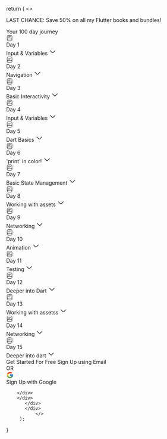 
  return (
    <>
    <div className="fixed mt-0 left-0 w-full h-12 flex flex-row items-center justify-center px-6 py-5 bg-blue-600 z-50">
        <span className="text-white text-base font-normal leading-none text-center">
          LAST CHANCE: Save 50% on all my Flutter books and bundles!
        </span>
      </div>
<div class="mt-9 grow flex flex-row justify-start items-start gap-[20px] p-[20px]">
  <div class= " grow-0 flex flex-col justify-start items-start gap-[20px] p-0">
   <span class="grow-0 font-[roboto] text-xl font-medium non-italic text-left text-[#00081a]">
    Your 100 day journey </span>
 <div class="self-stretch grow-0 flex flex-row justify-between items-center py-[16px] px-[24px] border-b border-solid border-[#eee] bg-[#fff]">
   
  <div class="grow-0 flex flex-row justify-start items-center gap-[20px] p-0">
<div class="w-[18px] h-[18px] mt-[3px] mr-5 mb-[3px] ml-0 object-contain"> 
<svg width="18" height="18" viewBox="0 0 18 18" fill="none" xmlns="http://www.w3.org/2000/svg">
<path d="M2.625 13.5V5.25C2.625 2.25 3.375 1.5 6.375 1.5H11.625C14.625 1.5 15.375 2.25 15.375 5.25V12.75C15.375 12.855 15.375 12.96 15.3675 13.065" stroke="#171717" stroke-linecap="round" stroke-linejoin="round"/>
<path d="M4.7625 11.25H15.375V13.875C15.375 15.3225 14.1975 16.5 12.75 16.5H5.25C3.8025 16.5 2.625 15.3225 2.625 13.875V13.3875C2.625 12.21 3.585 11.25 4.7625 11.25Z" stroke="#171717" stroke-linecap="round" stroke-linejoin="round"/>
<path d="M6 5.25H12" stroke="#171717" stroke-linecap="round" stroke-linejoin="round"/>
<path d="M6 7.875H9.75" stroke="#171717" stroke-linecap="round" stroke-linejoin="round"/>
</svg>
</div>
<div class="w-[70px] grow-0 font-[roboto] text-sm font-medium non-italic text-left text-[#5f5f5f]"> 
      Day 1</div>
  <span class="w-[200px] grow-0 font-[roboto] text-base font-medium non-italic text-left text-[#2d2d2d]">
  Input & Variables</span>
  <span class=" w-[20px] h-[20px] mt-[2px] mr-0 mb-[2px] ml-[134.5px] object-contain">
<svg width="20" height="20" viewBox="0 0 20 20" fill="none" xmlns="http://www.w3.org/2000/svg">
<path d="M16.6004 7.4585L11.1671 12.8918C10.5254 13.5335 9.47539 13.5335 8.83372 12.8918L3.40039 7.4585" stroke="#2D2D2D" stroke-width="1.5" stroke-miterlimit="10" stroke-linecap="round" stroke-linejoin="round"/>
</svg>
</span>
  </div>
 </div>
 <div class="self-stretch grow-0 flex flex-col justify-between items-center py-[16px] px-[24px] border-b border-solid border-[#eee] bg-[#fff]" >
  <div class="w-[600.5px] h-[24px] grow-0 flex flex-row justify-start items-center gap-[20px] p-0">
 <div class= "w-[18px] h-[18px] mt-[3px] mr-[20px] mb-[3px] ml-0 object-contain">
<svg width="18" height="18" viewBox="0 0 18 18" fill="none" xmlns="http://www.w3.org/2000/svg">
<path d="M2.625 13.5V5.25C2.625 2.25 3.375 1.5 6.375 1.5H11.625C14.625 1.5 15.375 2.25 15.375 5.25V12.75C15.375 12.855 15.375 12.96 15.3675 13.065" stroke="#171717" stroke-linecap="round" stroke-linejoin="round"/>
<path d="M4.7625 11.25H15.375V13.875C15.375 15.3225 14.1975 16.5 12.75 16.5H5.25C3.8025 16.5 2.625 15.3225 2.625 13.875V13.3875C2.625 12.21 3.585 11.25 4.7625 11.25Z" stroke="#171717" stroke-linecap="round" stroke-linejoin="round"/>
<path d="M6 5.25H12" stroke="#171717" stroke-linecap="round" stroke-linejoin="round"/>
<path d="M6 7.875H9.75" stroke="#171717" stroke-linecap="round" stroke-linejoin="round"/>
</svg></div>
  <div class="w-[70px] grow-0 font-[roboto] text-sm non-italic text-left text-[#5f5f5f]">
Day 2
  </div>
  <span class="w-[200px] grow-0 font-[roboto] text-base font-medium non-italic text-left text-[#2d2d2d]">
  Navigation
  </span>
 <span class=" w-[20px] h-[20px] mt-[2px] mr-0 mb-[2px] ml-[134.5px] object-contain">
<svg width="20" height="20" viewBox="0 0 20 20" fill="none" xmlns="http://www.w3.org/2000/svg">
<path d="M16.6004 7.4585L11.1671 12.8918C10.5254 13.5335 9.47539 13.5335 8.83372 12.8918L3.40039 7.4585" stroke="#2D2D2D" stroke-width="1.5" stroke-miterlimit="10" stroke-linecap="round" stroke-linejoin="round"/>
</svg>
</span>
  </div>
 </div>
 <div class="self-stretch grow-0 flex flex-row justify-between items-center py-[16px] px-[24px] border-b border-solid border-[#eee] bg-[#fff]"
>
  <div class="w-[600.5px] h-[24px] grow-0 flex flex-row justify-start items-center gap-[20px] p-0">
    <div class= "w-[18px] h-[18px] mt-[3px] mr-[20px] mb-[3px] ml-0 object-contain">
      <svg
        width="18"
        height="18"
        viewBox="0 0 18 18"
        fill="none"
        xmlns="http://www.w3.org/2000/svg"
      >
        <path
          d="M2.625 13.5V5.25C2.625 2.25 3.375 1.5 6.375 1.5H11.625C14.625 1.5 15.375 2.25 15.375 5.25V12.75C15.375 12.855 15.375 12.96 15.3675 13.065"
          stroke="#171717"
          stroke-linecap="round"
          stroke-linejoin="round"
        />
        <path
          d="M4.7625 11.25H15.375V13.875C15.375 15.3225 14.1975 16.5 12.75 16.5H5.25C3.8025 16.5 2.625 15.3225 2.625 13.875V13.3875C2.625 12.21 3.585 11.25 4.7625 11.25Z"
          stroke="#171717"
          stroke-linecap="round"
          stroke-linejoin="round"
        />
        <path
          d="M6 5.25H12"
          stroke="#171717"
          stroke-linecap="round"
          stroke-linejoin="round"
        />
        <path
          d="M6 7.875H9.75"
          stroke="#171717"
          stroke-linecap="round"
          stroke-linejoin="round"
        />
      </svg>
    </div>
    <div class="grow-0 font-[roboto] text-sm font-medium non-italic text-left text-[#5f5f5f] w-[70px]">
      Day 3
    </div>
    <span
     class="
        w-[200px] grow-0 font-[roboto] text-base font-medium non-italic text-left  text-[#2d2d2d]">
      Basic Interactivity
    </span>
    <span class=" w-[20px]h-[20px] my-[2px] mx-0 ml-[134.5px] object-contain">
      <svg
        width="20"
        height="20"
        viewBox="0 0 20 20"
        fill="none"
        xmlns="http://www.w3.org/2000/svg"
      >
        <path
          d="M16.6004 7.4585L11.1671 12.8918C10.5254 13.5335 9.47539 13.5335 8.83372 12.8918L3.40039 7.4585"
          stroke="#2D2D2D"
          stroke-width="1.5"
          stroke-miterlimit="10"
          stroke-linecap="round"
          stroke-linejoin="round"
        />
      </svg>
    </span>
  </div>
</div>

<div class=" self-stretch grow-0 flex flex-row justify-between items-center py-[16px] px-[24px] border-b border-solid border-[#eee] bg-[#fff]">
  <div class=" grow-0 flex flex-row justify-start items-center gap-[20px] p-0 ">
    <div class=" w-[18px] h-[18px] mt-[3px] mr-[20px] mb-[3px] ml-0 object-contain ">
      <svg
        width="18"
        height="18"
        viewBox="0 0 18 18"
        fill="none"
        xmlns="http://www.w3.org/2000/svg"
      >
        <path
          d="M2.625 13.5V5.25C2.625 2.25 3.375 1.5 6.375 1.5H11.625C14.625 1.5 15.375 2.25 15.375 5.25V12.75C15.375 12.855 15.375 12.96 15.3675 13.065"
          stroke="#171717"
          stroke-linecap="round"
          stroke-linejoin="round"
        />
        <path
          d="M4.7625 11.25H15.375V13.875C15.375 15.3225 14.1975 16.5 12.75 16.5H5.25C3.8025 16.5 2.625 15.3225 2.625 13.875V13.3875C2.625 12.21 3.585 11.25 4.7625 11.25Z"
          stroke="#171717"
          stroke-linecap="round"
          stroke-linejoin="round"
        />
        <path
          d="M6 5.25H12"
          stroke="#171717"
          stroke-linecap="round"
          stroke-linejoin="round"
        />
        <path
          d="M6 7.875H9.75"
          stroke="#171717"
          stroke-linecap="round"
          stroke-linejoin="round"
        />
      </svg>
    </div>
    <div class=" grow-0 font-[roboto] w-[70px] text-sm font-medium non-italic text-left text-[#5f5f5f] ">
      Day 4
    </div>
    <span class=" w-[200px] grow-0 font-[roboto] text-base font-medium non-italic text-left text-[#2d2d2d] ">
      Input & Variables
    </span>
    <span
      class="
        w-[20px]  h-[20px] mt-[2px] mr-0 mb-[2px] ml-[134.5px] object-contain "
    >
      <svg
        width="20"
        height="20"
        viewBox="0 0 20 20"
        fill="none"
        xmlns="http://www.w3.org/2000/svg"
      >
        <path
          d="M16.6004 7.4585L11.1671 12.8918C10.5254 13.5335 9.47539 13.5335 8.83372 12.8918L3.40039 7.4585"
          stroke="#2D2D2D"
          stroke-width="1.5"
          stroke-miterlimit="10"
          stroke-linecap="round"
          stroke-linejoin="round"
        />
      </svg>
    </span>
  </div>
</div>

<div
  class="
    self-stretch
    grow-0
    flex
    flex-row
    justify-between
    items-center
    py-[16px] px-[24px]
    border-b border-[#eee]
    bg-[#fff]
 "
>
  <div
    class="
      grow-0
      flex
      flex-row justify-start
      items-center
      gap-[20px]
     p-0
   "
  >
    <div class="  w-[18px] h-[18px] mt-[3px] mr-[20px] mb-[3px] ml-0 object-contain ">
      <svg
        width="18"
        height="18"
        viewBox="0 0 18 18"
        fill="none"
        xmlns="http://www.w3.org/2000/svg"
      >
        <path
          d="M2.625 13.5V5.25C2.625 2.25 3.375 1.5 6.375 1.5H11.625C14.625 1.5 15.375 2.25 15.375 5.25V12.75C15.375 12.855 15.375 12.96 15.3675 13.065"
          stroke="#171717"
          stroke-linecap="round"
          stroke-linejoin="round"
        />
        <path
          d="M4.7625 11.25H15.375V13.875C15.375 15.3225 14.1975 16.5 12.75 16.5H5.25C3.8025 16.5 2.625 15.3225 2.625 13.875V13.3875C2.625 12.21 3.585 11.25 4.7625 11.25Z"
          stroke="#171717"
          stroke-linecap="round"
          stroke-linejoin="round"
        />
        <path
          d="M6 5.25H12"
          stroke="#171717"
          stroke-linecap="round"
          stroke-linejoin="round"
        />
        <path
          d="M6 7.875H9.75"
          stroke="#171717"
          stroke-linecap="round"
          stroke-linejoin="round"
        />
      </svg>
    </div>
    <div
      class="
       grow-0 font-[roboto] w-[70px] text-sm font-medium non-italic text-left text-[#5f5f5f]"
    >
      Day 5
    </div>
    <span
      class="
        w-[200px]
        grow-0
        font-[roboto]
        text-base
        font-medium
        non-italic
        text-left
        text-[#2d2d2d]
     "
    >
      Dart Basics
    </span>
    <span
      class="
        w-[20px] h-[20px] mt-[2px] mr-0 mb-[2px] ml-[134.5px] object-contain "
    >
      <svg
        width="20"
        height="20"
        viewBox="0 0 20 20"
        fill="none"
        xmlns="http://www.w3.org/2000/svg"
      >
        <path
          d="M16.6004 7.4585L11.1671 12.8918C10.5254 13.5335 9.47539 13.5335 8.83372 12.8918L3.40039 7.4585"
          stroke="#2D2D2D"
          stroke-width="1.5"
          stroke-miterlimit="10"
          stroke-linecap="round"
          stroke-linejoin="round"
        />
      </svg>
    </span>
  </div>
</div>

<div class=" self-stretch grow-0 flex flex-row justify-between items-center py-[16px] px-[24px] border-b border-solid border-[#eee] bg-[#fff] ">
  <div class=" grow-0 flex flex-row justify-start items-center gap-[20px] p-0 ">
    <div class="w-[18px] h-[18px] mt-[3px] mr-[20px] mb-[3px] ml-0 object-contain ">
      <svg
        width="18"
        height="18"
        viewBox="0 0 18 18"
        fill="none"
        xmlns="http://www.w3.org/2000/svg"
      >
        <path
          d="M2.625 13.5V5.25C2.625 2.25 3.375 1.5 6.375 1.5H11.625C14.625 1.5 15.375 2.25 15.375 5.25V12.75C15.375 12.855 15.375 12.96 15.3675 13.065"
          stroke="#171717"
          stroke-linecap="round"
          stroke-linejoin="round"
        />
        <path
          d="M4.7625 11.25H15.375V13.875C15.375 15.3225 14.1975 16.5 12.75 16.5H5.25C3.8025 16.5 2.625 15.3225 2.625 13.875V13.3875C2.625 12.21 3.585 11.25 4.7625 11.25Z"
          stroke="#171717"
          stroke-linecap="round"
          stroke-linejoin="round"
        />
        <path
          d="M6 5.25H12"
          stroke="#171717"
          stroke-linecap="round"
          stroke-linejoin="round"
        />
        <path
          d="M6 7.875H9.75"
          stroke="#171717"
          stroke-linecap="round"
          stroke-linejoin="round"
        />
      </svg>
    </div>
    <div class=
      "grow-0 font-[roboto] w-[70px] text-sm font-medium non-italic text-left text-[#5f5f5f] ">
      Day 6
    </div>
    <span
      class="
        w-[200px]
        grow-0
        font-[roboto]
        text-base
        font-medium
        non-italic
        text-left
        text-[#2d2d2d]
     "
    >
      'print' in color!
    </span>
    <span
      class="
       w-[20px] h-[20px] mt-[2px] mr-0 mb-[2px] ml-[134.5px] object-contain "
    >
      <svg
        width="20"
        height="20"
        viewBox="0 0 20 20"
        fill="none"
        xmlns="http://www.w3.org/2000/svg"
      >
        <path
          d="M16.6004 7.4585L11.1671 12.8918C10.5254 13.5335 9.47539 13.5335 8.83372 12.8918L3.40039 7.4585"
          stroke="#2D2D2D"
          stroke-width="1.5"
          stroke-miterlimit="10"
          stroke-linecap="round"
          stroke-linejoin="round"
        />
      </svg>
    </span>
  </div>
</div>

<div
  class="
    self-stretch
    grow-0
    flex
    flex-row
    justify-between
    items-center
    py-[16px] px-[24px]
    border-b border-solid border-[#eee]
    bg-[#fff]
 "
>
  <div
    class="
      grow-0
      flex
      flex-row justify-start
      items-center
      gap-[20px]
     p-0
   "
  >
    <div class="  w-[18px] h-[18px] mt-[3px] mr-[20px] mb-[3px] ml-0 object-contain ">
      <svg
        width="18"
        height="18"
        viewBox="0 0 18 18"
        fill="none"
        xmlns="http://www.w3.org/2000/svg"
      >
        <path
          d="M2.625 13.5V5.25C2.625 2.25 3.375 1.5 6.375 1.5H11.625C14.625 1.5 15.375 2.25 15.375 5.25V12.75C15.375 12.855 15.375 12.96 15.3675 13.065"
          stroke="#171717"
          stroke-linecap="round"
          stroke-linejoin="round"
        />
        <path
          d="M4.7625 11.25H15.375V13.875C15.375 15.3225 14.1975 16.5 12.75 16.5H5.25C3.8025 16.5 2.625 15.3225 2.625 13.875V13.3875C2.625 12.21 3.585 11.25 4.7625 11.25Z"
          stroke="#171717"
          stroke-linecap="round"
          stroke-linejoin="round"
        />
        <path
          d="M6 5.25H12"
          stroke="#171717"
          stroke-linecap="round"
          stroke-linejoin="round"
        />
        <path
          d="M6 7.875H9.75"
          stroke="#171717"
          stroke-linecap="round"
          stroke-linejoin="round"
        />
      </svg>
    </div>
    <div
      class="
  grow-0 font-[roboto] w-[70px] text-sm font-medium non-italic text-left text-[#5f5f5f]"
    >
      Day 7
    </div>
    <span
      class="
        w-[200px]
       h-[24px]
        grow-0
        font-[roboto]
        text-base
        font-medium
        non-italic
        text-left
        text-[#2d2d2d]
     "
    >
      Basic State Management
    </span>
    <span
      class="
       w-[20px]  h-[20px] mt-[2px] mr-0 mb-[2px] ml-[134.5px] object-contain "
    >
      <svg
        width="20"
        height="20"
        viewBox="0 0 20 20"
        fill="none"
        xmlns="http://www.w3.org/2000/svg"
      >
        <path
          d="M16.6004 7.4585L11.1671 12.8918C10.5254 13.5335 9.47539 13.5335 8.83372 12.8918L3.40039 7.4585"
          stroke="#2D2D2D"
          stroke-width="1.5"
          stroke-miterlimit="10"
          stroke-linecap="round"
          stroke-linejoin="round"
        />
      </svg>
    </span>
  </div>
</div>

<div
  class="
    self-stretch
    grow-0
    flex
    flex-row
    justify-between
    items-center
    py-[16px] px-[24px]
    border-b border-solid  border-[#eee]
    bg-[#fff]
 "
>
  <div
    class="
      grow-0
      flex
      flex-row justify-start
      items-center
      gap-[20px]
     p-0
   "
  >
    <div class="  w-[18px] h-[18px] mt-[3px] mr-[20px] mb-[3px] ml-0 object-contain ">
      <svg
        width="18"
        height="18"
        viewBox="0 0 18 18"
        fill="none"
        xmlns="http://www.w3.org/2000/svg"
      >
        <path
          d="M2.625 13.5V5.25C2.625 2.25 3.375 1.5 6.375 1.5H11.625C14.625 1.5 15.375 2.25 15.375 5.25V12.75C15.375 12.855 15.375 12.96 15.3675 13.065"
          stroke="#171717"
          stroke-linecap="round"
          stroke-linejoin="round"
        />
        <path
          d="M4.7625 11.25H15.375V13.875C15.375 15.3225 14.1975 16.5 12.75 16.5H5.25C3.8025 16.5 2.625 15.3225 2.625 13.875V13.3875C2.625 12.21 3.585 11.25 4.7625 11.25Z"
          stroke="#171717"
          stroke-linecap="round"
          stroke-linejoin="round"
        />
        <path
          d="M6 5.25H12"
          stroke="#171717"
          stroke-linecap="round"
          stroke-linejoin="round"
        />
        <path
          d="M6 7.875H9.75"
          stroke="#171717"
          stroke-linecap="round"
          stroke-linejoin="round"
        />
      </svg>
    </div>
    <div
      class="
       grow-0 font-[roboto] w-[70px] text-sm font-medium non-italic text-left text-[#5f5f5f] "
    >
      Day 8
    </div>
    <span
      class="
        w-[200px]
        grow-0
        font-[roboto]
        text-base
        font-medium
        non-italic
        text-left
        text-[#2d2d2d]
     "
    >
      Working with assets
    </span>
    <span
      class="
       w-[20px] h-[20px] mt-[2px] mr-0 mb-[2px] ml-[134.5px] object-contain "
    >
      <svg
        width="20"
        height="20"
        viewBox="0 0 20 20"
        fill="none"
        xmlns="http://www.w3.org/2000/svg"
      >
        <path
          d="M16.6004 7.4585L11.1671 12.8918C10.5254 13.5335 9.47539 13.5335 8.83372 12.8918L3.40039 7.4585"
          stroke="#2D2D2D"
          stroke-width="1.5"
          stroke-miterlimit="10"
          stroke-linecap="round"
          stroke-linejoin="round"
        />
      </svg>
    </span>
  </div>
</div>

<div
  class="
    self-stretch
    grow-0
    flex
    flex-row
    justify-between
    items-center
    py-[16px] px-[24px]
    border-b border-solid border-[#eee]
    bg-[#fff]
 "
>
  <div
    class="
      grow-0
      flex
      flex-row justify-start
      items-center
      gap-[20px]
     p-0
   "
  >
    <div class="  w-[18px] h-[18px] mt-[3px] mr-[20px] mb-[3px] ml-0 object-contain ">
      <svg
        width="18"
        height="18"
        viewBox="0 0 18 18"
        fill="none"
        xmlns="http://www.w3.org/2000/svg"
      >
        <path
          d="M2.625 13.5V5.25C2.625 2.25 3.375 1.5 6.375 1.5H11.625C14.625 1.5 15.375 2.25 15.375 5.25V12.75C15.375 12.855 15.375 12.96 15.3675 13.065"
          stroke="#171717"
          stroke-linecap="round"
          stroke-linejoin="round"
        />
        <path
          d="M4.7625 11.25H15.375V13.875C15.375 15.3225 14.1975 16.5 12.75 16.5H5.25C3.8025 16.5 2.625 15.3225 2.625 13.875V13.3875C2.625 12.21 3.585 11.25 4.7625 11.25Z"
          stroke="#171717"
          stroke-linecap="round"
          stroke-linejoin="round"
        />
        <path
          d="M6 5.25H12"
          stroke="#171717"
          stroke-linecap="round"
          stroke-linejoin="round"
        />
        <path
          d="M6 7.875H9.75"
          stroke="#171717"
          stroke-linecap="round"
          stroke-linejoin="round"
        />
      </svg>
    </div>
    <div
      class="
        grow-0 font-[roboto] w-[70px] text-sm font-medium non-italic text-left text-[#5f5f5f]"
    >
      Day 9
    </div>
    <span
      class="
        w-[200px]
        grow-0
        font-[roboto]
        text-base
        font-medium
        non-italic
        text-left
        text-[#2d2d2d]
     "
    >
      Networking
    </span>
    <span
      class="
       w-[20px]  h-[20px] mt-[2px] mr-0 mb-[2px] ml-[134.5px] object-contain "
    >
      <svg
        width="20"
        height="20"
        viewBox="0 0 20 20"
        fill="none"
        xmlns="http://www.w3.org/2000/svg"
      >
        <path
          d="M16.6004 7.4585L11.1671 12.8918C10.5254 13.5335 9.47539 13.5335 8.83372 12.8918L3.40039 7.4585"
          stroke="#2D2D2D"
          stroke-width="1.5"
          stroke-miterlimit="10"
          stroke-linecap="round"
          stroke-linejoin="round"
        />
      </svg>
    </span>
  </div>
</div>

<div
  class="
    self-stretch
    grow-0
    flex
    flex-row
    justify-between
    items-center
    py-[16px] px-[24px]
    border-b border-solid border-[#eee]
    bg-[#fff]
 "
>
  <div
    class="
      grow-0
      flex
      flex-row justify-start
      items-center
      gap-[20px]
     p-0
   "
  >
    <div class="  w-[18px] h-[18px] mt-[3px] mr-[20px] mb-[3px] ml-0 object-contain ">
      <svg
        width="18"
        height="18"
        viewBox="0 0 18 18"
        fill="none"
        xmlns="http://www.w3.org/2000/svg"
      >
        <path
          d="M2.625 13.5V5.25C2.625 2.25 3.375 1.5 6.375 1.5H11.625C14.625 1.5 15.375 2.25 15.375 5.25V12.75C15.375 12.855 15.375 12.96 15.3675 13.065"
          stroke="#171717"
          stroke-linecap="round"
          stroke-linejoin="round"
        />
        <path
          d="M4.7625 11.25H15.375V13.875C15.375 15.3225 14.1975 16.5 12.75 16.5H5.25C3.8025 16.5 2.625 15.3225 2.625 13.875V13.3875C2.625 12.21 3.585 11.25 4.7625 11.25Z"
          stroke="#171717"
          stroke-linecap="round"
          stroke-linejoin="round"
        />
        <path
          d="M6 5.25H12"
          stroke="#171717"
          stroke-linecap="round"
          stroke-linejoin="round"
        />
        <path
          d="M6 7.875H9.75"
          stroke="#171717"
          stroke-linecap="round"
          stroke-linejoin="round"
        />
      </svg>
    </div>
    <div
      class="
       grow-0 font-[roboto] w-[70px] text-sm font-medium non-italic text-left text-[#5f5f5f]"
    >
      Day 10
    </div>
    <span
      class="
        w-[200px]
        grow-0
        font-[roboto]
        text-base
        font-medium
        non-italic
        text-left
        text-[#2d2d2d]
     "
    >
      Animation
    </span>
    <span
      class="
       w-[20px] h-[20px] mt-[2px] mr-0 mb-[2px] ml-[134.5px] object-contain "
    >
      <svg
        width="20"
        height="20"
        viewBox="0 0 20 20"
        fill="none"
        xmlns="http://www.w3.org/2000/svg"
      >
        <path
          d="M16.6004 7.4585L11.1671 12.8918C10.5254 13.5335 9.47539 13.5335 8.83372 12.8918L3.40039 7.4585"
          stroke="#2D2D2D"
          stroke-width="1.5"
          stroke-miterlimit="10"
          stroke-linecap="round"
          stroke-linejoin="round"
        />
      </svg>
    </span>
  </div>
</div>

<div
  class="
    self-stretch
    grow-0
    flex
    flex-row
    justify-between
    items-center
    py-[16px] px-[24px]
    border-b border-solid border-[#eee]
    bg-[#fff]
 "
>
  <div
    class="
      grow-0
      flex
      flex-row justify-start
      items-center
      gap-[20px]
     p-0
   "
  >
    <div class="  w-[18p] h-[18px] mt-[3px] mr-[20px] mb-[3px] ml-0 object-contain ">
      <svg
        width="18"
        height="18"
        viewBox="0 0 18 18"
        fill="none"
        xmlns="http://www.w3.org/2000/svg"
      >
        <path
          d="M2.625 13.5V5.25C2.625 2.25 3.375 1.5 6.375 1.5H11.625C14.625 1.5 15.375 2.25 15.375 5.25V12.75C15.375 12.855 15.375 12.96 15.3675 13.065"
          stroke="#171717"
          stroke-linecap="round"
          stroke-linejoin="round"
        />
        <path
          d="M4.7625 11.25H15.375V13.875C15.375 15.3225 14.1975 16.5 12.75 16.5H5.25C3.8025 16.5 2.625 15.3225 2.625 13.875V13.3875C2.625 12.21 3.585 11.25 4.7625 11.25Z"
          stroke="#171717"
          stroke-linecap="round"
          stroke-linejoin="round"
        />
        <path
          d="M6 5.25H12"
          stroke="#171717"
          stroke-linecap="round"
          stroke-linejoin="round"
        />
        <path
          d="M6 7.875H9.75"
          stroke="#171717"
          stroke-linecap="round"
          stroke-linejoin="round"
        />
      </svg>
    </div>
    <div
      class="
        grow-0 font-[roboto] w-[70px] text-sm font-medium non-italic text-left text-[#5f5f5f] "
    >
      Day 11
    </div>
    <span
      class="
        w-[200px]
        grow-0
        font-[roboto]
        text-base
        font-medium
        non-italic
        text-left
        text-[#2d2d2d]
     "
    >
      Testing
    </span>
    <span
      class="
       w-[20px]  h-[20px] mt-[2px] mr-0 mb-[2px] ml-[134.5px] object-contain "
    >
      <svg
        width="20"
        height="20"
        viewBox="0 0 20 20"
        fill="none"
        xmlns="http://www.w3.org/2000/svg"
      >
        <path
          d="M16.6004 7.4585L11.1671 12.8918C10.5254 13.5335 9.47539 13.5335 8.83372 12.8918L3.40039 7.4585"
          stroke="#2D2D2D"
          stroke-width="1.5"
          stroke-miterlimit="10"
          stroke-linecap="round"
          stroke-linejoin="round"
        />
      </svg>
    </span>
  </div>
</div>

<div
  class="
    self-stretch
    grow-0
    flex
    flex-row
    justify-between
    items-center
    py-[16px] px-[24px]
    border-b border-solid border-[#eee]
    bg-[#fff]
 "
>
  <div
    class="
      grow-0
      flex
      flex-row justify-start
      items-center
      gap-[20px]
     p-0
   "
  >
    <div class="  w-[18px] h-[18px] mt-[3px] mr-[20px] mb-[3px] ml-0 object-contain ">
      <svg
        width="18"
        height="18"
        viewBox="0 0 18 18"
        fill="none"
        xmlns="http://www.w3.org/2000/svg"
      >
        <path
          d="M2.625 13.5V5.25C2.625 2.25 3.375 1.5 6.375 1.5H11.625C14.625 1.5 15.375 2.25 15.375 5.25V12.75C15.375 12.855 15.375 12.96 15.3675 13.065"
          stroke="#171717"
          stroke-linecap="round"
          stroke-linejoin="round"
        />
        <path
          d="M4.7625 11.25H15.375V13.875C15.375 15.3225 14.1975 16.5 12.75 16.5H5.25C3.8025 16.5 2.625 15.3225 2.625 13.875V13.3875C2.625 12.21 3.585 11.25 4.7625 11.25Z"
          stroke="#171717"
          stroke-linecap="round"
          stroke-linejoin="round"
        />
        <path
          d="M6 5.25H12"
          stroke="#171717"
          stroke-linecap="round"
          stroke-linejoin="round"
        />
        <path
          d="M6 7.875H9.75"
          stroke="#171717"
          stroke-linecap="round"
          stroke-linejoin="round"
        />
      </svg>
    </div>
    <div
      class="
       grow-0 font-[roboto] w-[70px] text-sm font-medium non-italic text-left text-[#5f5f5f]"
    >
      Day 12
    </div>
    <span
      class="
        w-[200px]
        grow-0
        font-[roboto]
        text-base
        font-medium
        non-italic
        text-left
        text-[#2d2d2d]
     "
    >
      Deeper into Dart
    </span>
    <span
      class="
       w-[20px] h-[20px] mt-[2px] mr-0 mb-[2px] ml-[134.5px] object-contain "
    >
      <svg
        width="20"
        height="20"
        viewBox="0 0 20 20"
        fill="none"
        xmlns="http://www.w3.org/2000/svg"
      >
        <path
          d="M16.6004 7.4585L11.1671 12.8918C10.5254 13.5335 9.47539 13.5335 8.83372 12.8918L3.40039 7.4585"
          stroke="#2D2D2D"
          stroke-width="1.5"
          stroke-miterlimit="10"
          stroke-linecap="round"
          stroke-linejoin="round"
        />
      </svg>
    </span>
  </div>
</div>

<div
  class="
    self-stretch
    grow-0
    flex
    flex-row
    justify-between
    items-center
    py-[16px] px-[24px]
    border-b border-solid border-[#eee]
    bg-[#fff]
 "
>
  <div
    class="
      grow-0
      flex
      flex-row justify-start
      items-center
      gap-[20px]
     p-0
   "
  >
    <div class="  w-[18px] h-[18px] mt-[3px] mr-[20px] mb-[3px] ml-0 object-contain ">
      <svg
        width="18"
        height="18"
        viewBox="0 0 18 18"
        fill="none"
        xmlns="http://www.w3.org/2000/svg"
      >
        <path
          d="M2.625 13.5V5.25C2.625 2.25 3.375 1.5 6.375 1.5H11.625C14.625 1.5 15.375 2.25 15.375 5.25V12.75C15.375 12.855 15.375 12.96 15.3675 13.065"
          stroke="#171717"
          stroke-linecap="round"
          stroke-linejoin="round"
        />
        <path
          d="M4.7625 11.25H15.375V13.875C15.375 15.3225 14.1975 16.5 12.75 16.5H5.25C3.8025 16.5 2.625 15.3225 2.625 13.875V13.3875C2.625 12.21 3.585 11.25 4.7625 11.25Z"
          stroke="#171717"
          stroke-linecap="round"
          stroke-linejoin="round"
        />
        <path
          d="M6 5.25H12"
          stroke="#171717"
          stroke-linecap="round"
          stroke-linejoin="round"
        />
        <path
          d="M6 7.875H9.75"
          stroke="#171717"
          stroke-linecap="round"
          stroke-linejoin="round"
        />
      </svg>
    </div>
    <div
      class="
        grow-0 font-[roboto] w-[70px] text-sm font-medium non-italic text-left text-[#5f5f5f]"
    >
      Day 13
    </div>
    <span
      class="
        w-[200px]
        grow-0
        font-[roboto]
        text-base
        font-medium
        non-italic
        text-left
        text-[#2d2d2d]
     "
    >
      Working with assetss
    </span>
    <span
      class="
       w-[20px] h-[20px] mt-[2px] mr-0 mb-[2px] ml-[134.5px] object-contain "
    >
      <svg
        width="20"
        height="20"
        viewBox="0 0 20 20"
        fill="none"
        xmlns="http://www.w3.org/2000/svg"
      >
        <path
          d="M16.6004 7.4585L11.1671 12.8918C10.5254 13.5335 9.47539 13.5335 8.83372 12.8918L3.40039 7.4585"
          stroke="#2D2D2D"
          stroke-width="1.5"
          stroke-miterlimit="10"
          stroke-linecap="round"
          stroke-linejoin="round"
        />
      </svg>
    </span>
  </div>
</div>

<div
  class="
    self-stretch
    grow-0
    flex
    flex-row
    justify-between
    items-center
    py-[16px] px-[24px]
    border-b border-solid border-[#eee]
    bg-[#fff]
 "
>
  <div
    class="
      grow-0
      flex
      flex-row justify-start
      items-center
      gap-[20px]
     p-0
   "
  >
    <div class="  w-[18px] h-[18px] mt-[3px] mr-[20px] mb-[3px] ml-0 object-contain ">
      <svg
        width="18"
        height="18"
        viewBox="0 0 18 18"
        fill="none"
        xmlns="http://www.w3.org/2000/svg"
      >
        <path
          d="M2.625 13.5V5.25C2.625 2.25 3.375 1.5 6.375 1.5H11.625C14.625 1.5 15.375 2.25 15.375 5.25V12.75C15.375 12.855 15.375 12.96 15.3675 13.065"
          stroke="#171717"
          stroke-linecap="round"
          stroke-linejoin="round"
        />
        <path
          d="M4.7625 11.25H15.375V13.875C15.375 15.3225 14.1975 16.5 12.75 16.5H5.25C3.8025 16.5 2.625 15.3225 2.625 13.875V13.3875C2.625 12.21 3.585 11.25 4.7625 11.25Z"
          stroke="#171717"
          stroke-linecap="round"
          stroke-linejoin="round"
        />
        <path
          d="M6 5.25H12"
          stroke="#171717"
          stroke-linecap="round"
          stroke-linejoin="round"
        />
        <path
          d="M6 7.875H9.75"
          stroke="#171717"
          stroke-linecap="round"
          stroke-linejoin="round"
        />
      </svg>
    </div>
    <div
      class="
       grow-0 font-[roboto] w-[70px] text-sm font-medium non-italic text-left text-[#5f5f5f] "
    >
      Day 14
    </div>
    <span
      class="
        w-[200px]
        grow-0
        font-[roboto]
        text-base
        font-medium
        non-italic
        text-left
        text-[#2d2d2d]
     "
    >
      Networking
    </span>
    <span
      class="
       w-[20px] h-[20px] mt-[2px] mr-0 mb-[2px] ml-[134.5px] object-contain "
    >
      <svg
        width="20"
        height="20"
        viewBox="0 0 20 20"
        fill="none"
        xmlns="http://www.w3.org/2000/svg"
      >
        <path
          d="M16.6004 7.4585L11.1671 12.8918C10.5254 13.5335 9.47539 13.5335 8.83372 12.8918L3.40039 7.4585"
          stroke="#2D2D2D"
          stroke-width="1.5"
          stroke-miterlimit="10"
          stroke-linecap="round"
          stroke-linejoin="round"
        />
      </svg>
    </span>
  </div>
</div>

<div
  class="
    self-stretch
    grow-0
    flex
    flex-row
    justify-between
    items-center
    py-[16px] px-[24px]
    border-b border-solid border-[#eee]
    bg-[#fff]
 "
>
  <div
    class="
      grow-0
      flex
      flex-row justify-start
      items-center
      gap-[20px]
     p-0
   "
  >
    <div class="  w-[18px] h-[18px] mt-[3px] mr-[20px] mb-[3px] ml-0 object-contain ">
      <svg
        width="18"
        height="18"
        viewBox="0 0 18 18"
        fill="none"
        xmlns="http://www.w3.org/2000/svg"
      >
        <path
          d="M2.625 13.5V5.25C2.625 2.25 3.375 1.5 6.375 1.5H11.625C14.625 1.5 15.375 2.25 15.375 5.25V12.75C15.375 12.855 15.375 12.96 15.3675 13.065"
          stroke="#171717"
          stroke-linecap="round"
          stroke-linejoin="round"
        />
        <path
          d="M4.7625 11.25H15.375V13.875C15.375 15.3225 14.1975 16.5 12.75 16.5H5.25C3.8025 16.5 2.625 15.3225 2.625 13.875V13.3875C2.625 12.21 3.585 11.25 4.7625 11.25Z"
          stroke="#171717"
          stroke-linecap="round"
          stroke-linejoin="round"
        />
        <path
          d="M6 5.25H12"
          stroke="#171717"
          stroke-linecap="round"
          stroke-linejoin="round"
        />
        <path
          d="M6 7.875H9.75"
          stroke="#171717"
          stroke-linecap="round"
          stroke-linejoin="round"
        />
      </svg>
    </div>
    <div
      class="
        grow-0 font-[roboto] w-[70px] text-sm font-medium non-italic text-left text-[#5f5f5f]"
    >
      Day 15
    </div>
    <span
      class="
        w-[200px]
        grow-0
        font-[roboto]
        text-base
        font-medium
        non-italic
        text-left
        text-[#2d2d2d]
     "
    >
      Deeper into dart
    </span>
    <span
      class="
       w-[20px] h-[20px] mt-[2px] mr-0 mb-[2px] ml-[134.5px] object-contain "
    >
      <svg
        width="20"
        height="20"
        viewBox="0 0 20 20"
        fill="none"
        xmlns="http://www.w3.org/2000/svg"
      >
        <path
          d="M16.6004 7.4585L11.1671 12.8918C10.5254 13.5335 9.47539 13.5335 8.83372 12.8918L3.40039 7.4585"
          stroke="#2D2D2D"
          stroke-width="1.5"
          stroke-miterlimit="10"
          stroke-linecap="round"
          stroke-linejoin="round"
        />
      </svg>
    </span>
  </div>
</div>

 </div>
<div class=" 
grow-0 flex flex-col justify-start items-center gap-[24px] p-[24px] rounded-xl bg-[#171717]">
 <span class="self-stretch grow-0 text-xl font-medium non-italic text-left text-[#fff]"> 
                Get Started For Free
 </span>
<span class="grow text-sm font-medium non-italic text-center text-[#1774ff]"> 
                Sign Up using Email
  </span>

<div class=" h-[1px] grow bg-[#484848]">
 <div class=" grow-0 font-[roboto] text-xs font-medium non-italic text-left text-[#fff] ">
                    OR
</div>
<div class=" h-[1px] grow bg-[#484848]">
</div>
</div>
<div class="self-stretch grow-0 flex flex-row justify-start items-center gap-[22px] py-[10px] px-[16px] bg-[#fff] rounded-lg">
                <svg xmlns="http://www.w3.org/2000/svg" x="0px" y="0px" width="20" height="20" viewBox="0 0 48 48">
                    <path fill="#FFC107" d="M43.611,20.083H42V20H24v8h11.303c-1.649,4.657-6.08,8-11.303,8c-6.627,0-12-5.373-12-12c0-6.627,5.373-12,12-12c3.059,0,5.842,1.154,7.961,3.039l5.657-5.657C34.046,6.053,29.268,4,24,4C12.955,4,4,12.955,4,24c0,11.045,8.955,20,20,20c11.045,0,20-8.955,20-20C44,22.659,43.862,21.35,43.611,20.083z"></path>
                    <path fill="#FF3D00" d="M6.306,14.691l6.571,4.819C14.655,15.108,18.961,12,24,12c3.059,0,5.842,1.154,7.961,3.039l5.657-5.657C34.046,6.053,29.268,4,24,4C16.318,4,9.656,8.337,6.306,14.691z"></path>
                    <path fill="#4CAF50" d="M24,44c5.166,0,9.86-1.977,13.409-5.192l-6.19-5.238C29.211,35.091,26.715,36,24,36c-5.202,0-9.619-3.317-11.283-7.946l-6.522,5.025C9.505,39.556,16.227,44,24,44z"></path>
                    <path fill="#1976D2" d="M43.611,20.083H42V20H24v8h11.303c-0.792,2.237-2.231,4.166-4.087,5.571c0.001-0.001,0.002-0.001,0.003-0.002l6.19,5.238C36.971,39.205,44,34,44,24C44,22.659,43.862,21.35,43.611,20.083z"></path>
                </svg>
                       <div class=" grow-0 text-smcfont-medium non-italic text-left text-[#171717]">
                    Sign Up with Google

        </div>
        </div>
           </div>
           </div>
               </>
         );

}
